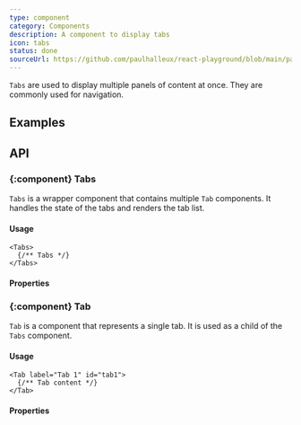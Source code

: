 ```yaml
---
type: component
category: Components
description: A component to display tabs
icon: tabs
status: done
sourceUrl: https://github.com/paulhalleux/react-playground/blob/main/packages/playground/src/components/Tabs/Tabs.tsx
---
```


`Tabs` are used to display multiple panels of content at once. They are commonly used for navigation.

## Examples

<Example name="components/General/Tabs/Compact" />
<Example name="components/General/Tabs/Spaced" />
<Example name="components/General/Tabs/Horizontal" />

## API

### \{:component} Tabs

`Tabs` is a wrapper component that contains multiple `Tab` components. It handles the state of the tabs and renders the tab list.

#### Usage

```tsx
<Tabs>
  {/** Tabs */}
</Tabs>
```

#### Properties

<Properties component="Tabs" />

### \{:component} Tab

`Tab` is a component that represents a single tab. It is used as a child of the `Tabs` component.

#### Usage

```tsx
<Tab label="Tab 1" id="tab1">
  {/** Tab content */}
</Tab>
```

#### Properties

<Properties component="Tab" />